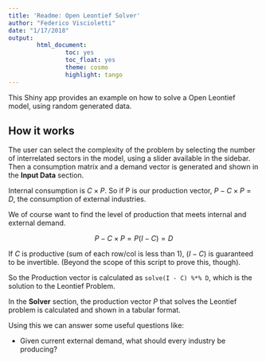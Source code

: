 ```yaml
---
title: 'Readme: Open Leontief Solver'
author: "Federico Viscioletti"
date: "1/17/2018"
output: 
        html_document:
                toc: yes
                toc_float: yes
                theme: cosmo
                highlight: tango
---
```


This Shiny app provides an example on how to solve a Open Leontief model, using random generated data.

## How it works

The user can select the complexity of the problem by selecting the number of interrelated sectors in the model, using a slider available in the sidebar. Then a consumption matrix and a demand vector is generated and shown in the **Input Data** section.

Internal consumption is $C \times P$. So if P is our production vector, $P - C \times P = D$, the consumption of external industries.

We of course want to find the level of production that meets internal and external demand.

$$P - C \times P = P (I - C) = D$$

If $C$ is productive (sum of each row/col is less than 1), $(I - C)$ is guaranteed to be invertible. (Beyond the scope of this script to prove this, though).

So the Production vector is calculated as `solve(I - C) %*% D`, which is the solution to the Leontief Problem.

In the **Solver** section, the production vector $P$ that solves the Leontief problem is calculated and shown in a tabular format.

Using this we can answer some useful questions like:

 - Given current external demand, what should every industry be producing?